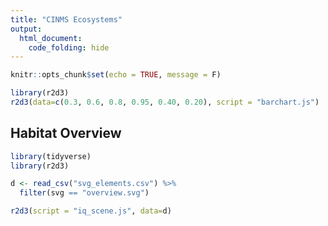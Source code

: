 ```yaml
---
title: "CINMS Ecosystems"
output:
  html_document:
    code_folding: hide
---
```


```r
knitr::opts_chunk$set(echo = TRUE, message = F)
```

```r
library(r2d3)
r2d3(data=c(0.3, 0.6, 0.8, 0.95, 0.40, 0.20), script = "barchart.js")
```

## Habitat Overview

```r
library(tidyverse)
library(r2d3)

d <- read_csv("svg_elements.csv") %>% 
  filter(svg == "overview.svg")

r2d3(script = "iq_scene.js", data=d)
```
